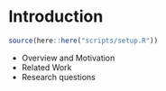# Introduction

```r
source(here::here("scripts/setup.R"))
```

* Overview and Motivation
* Related Work
* Research questions